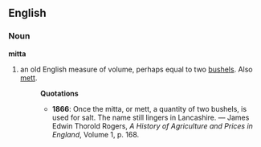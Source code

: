 ==English==
===Noun===
'''mitta'''
#an old English measure of volume, perhaps equal to two [[bushel]]s.  Also [[mett]].
#:'''Quotations'''
#:*'''1866''': Once the mitta, or mett, a quantity of two bushels, is used for salt.  The name still lingers in Lancashire. &mdash; James Edwin Thorold Rogers, ''A History of Agriculture and Prices in England'', Volume 1, p. 168.